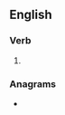 ==English==

===Verb===
{{head|en|verb form|cat2=verb simple past forms|cat3=second-person singular forms}}

# {{lb|en|archaic}} {{second-person singular past of|cry|lang=en}}

===Anagrams===
* {{anagrams|en|Credits|credits|directs}}